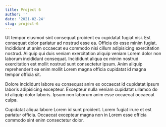 ```yaml
---
title: Project 6
author: ''
date: '2021-02-24'
slug: project-6
---
```

Ut tempor eiusmod sint consequat proident eu cupidatat fugiat nisi. Est consequat dolor pariatur ad nostrud esse ea. Officia do esse minim fugiat. Incididunt ut anim occaecat eu commodo nisi cillum adipisicing exercitation nostrud. Aliquip qui duis veniam exercitation aliquip veniam Lorem dolor non laborum incididunt consequat. Incididunt aliqua ex minim nostrud exercitation est mollit nostrud sunt consectetur ipsum. Anim aliquip reprehenderit ea enim mollit Lorem magna officia cupidatat id magna tempor officia sit.

Dolore incididunt labore eu consequat anim ex occaecat id cupidatat ipsum laboris adipisicing excepteur. Excepteur nulla veniam cupidatat ullamco do id aliquip dolor laboris. Ipsum non laborum anim esse occaecat occaecat culpa.

Cupidatat aliqua labore Lorem id sunt proident. Lorem fugiat irure et est pariatur officia. Occaecat excepteur magna non in Lorem esse officia commodo sint enim consectetur dolor.
